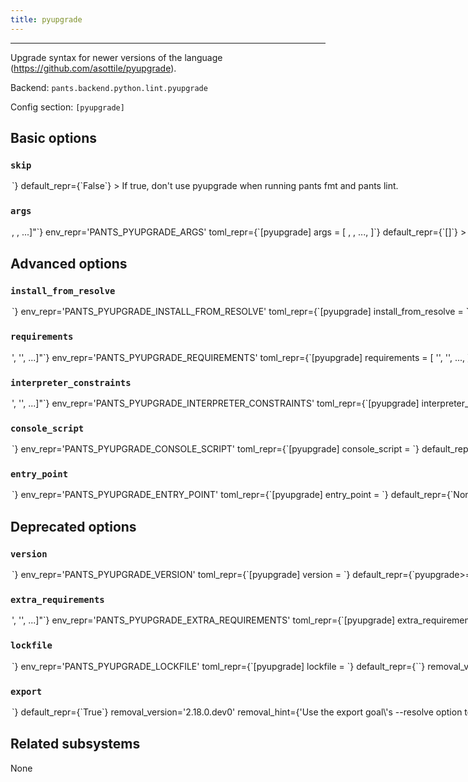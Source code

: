 ```yaml
---
title: pyupgrade
---
```



---

Upgrade syntax for newer versions of the language (https://github.com/asottile/pyupgrade).

Backend: <span className="color--primary">`pants.backend.python.lint.pyupgrade`</span>

Config section: <span className="color--primary">`[pyupgrade]`</span>

<span className={styles.options}>

## Basic options

### `skip`

<Option
  cli_repr={`--[no-]pyupgrade-skip`}
  env_repr='PANTS_PYUPGRADE_SKIP'
  toml_repr={`[pyupgrade]
skip = <bool>`}
  default_repr={`False`}
>

If true, don&#x27;t use pyupgrade when running `pants fmt` and `pants lint`.

</Option>

### `args`

<Option
  cli_repr={`--pyupgrade-args="[<shell_str>, <shell_str>, ...]"`}
  env_repr='PANTS_PYUPGRADE_ARGS'
  toml_repr={`[pyupgrade]
args = [
    <shell_str>,
    <shell_str>,
    ...,
]`}
  default_repr={`[]`}
>

Arguments to pass directly to pyupgrade, e.g. `--pyupgrade-args='--py39-plus --keep-runtime-typing'`.

</Option>

## Advanced options

### `install_from_resolve`

<Option
  cli_repr={`--pyupgrade-install-from-resolve=<str>`}
  env_repr='PANTS_PYUPGRADE_INSTALL_FROM_RESOLVE'
  toml_repr={`[pyupgrade]
install_from_resolve = <str>`}
  default_repr={`None`}
>

If specified, install the tool using the lockfile for this named resolve.

This resolve must be defined in [python].resolves, as described in https://www.pantsbuild.org/v2.17/docs/python-third-party-dependencies#user-lockfiles.

The resolve&#x27;s entire lockfile will be installed, unless specific requirements are listed via the `requirements` option, in which case only those requirements will be installed. This is useful if you don&#x27;t want to invalidate the tool&#x27;s outputs when the resolve incurs changes to unrelated requirements.

If unspecified, and the `lockfile` option is unset, the tool will be installed using the default lockfile shipped with Pants.

If unspecified, and the `lockfile` option is set, the tool will use the custom `pyupgrade` &#x22;tool lockfile&#x22; generated from the `version` and `extra_requirements` options. But note that this mechanism is deprecated.

</Option>

### `requirements`

<Option
  cli_repr={`--pyupgrade-requirements="['<str>', '<str>', ...]"`}
  env_repr='PANTS_PYUPGRADE_REQUIREMENTS'
  toml_repr={`[pyupgrade]
requirements = [
    '<str>',
    '<str>',
    ...,
]`}
  default_repr={`[]`}
>

If install_from_resolve is specified, install these requirements, at the versions provided by the specified resolve&#x27;s lockfile.

Values can be pip-style requirements (e.g., `tool` or `tool==1.2.3` or `tool>=1.2.3`), or addresses of python_requirement targets (or targets that generate or depend on python_requirement targets).

The lockfile will be validated against the requirements - if a lockfile doesn&#x27;t provide the requirement (at a suitable version, if the requirement specifies version constraints) Pants will error.

If unspecified, install the entire lockfile.

</Option>

### `interpreter_constraints`

<Option
  cli_repr={`--pyupgrade-interpreter-constraints="['<str>', '<str>', ...]"`}
  env_repr='PANTS_PYUPGRADE_INTERPRETER_CONSTRAINTS'
  toml_repr={`[pyupgrade]
interpreter_constraints = [
    '<str>',
    '<str>',
    ...,
]`}
  default_repr={`[\n  "CPython>=3.7,<4"\n]`}
>

Python interpreter constraints for this tool.

</Option>

### `console_script`

<Option
  cli_repr={`--pyupgrade-console-script=<str>`}
  env_repr='PANTS_PYUPGRADE_CONSOLE_SCRIPT'
  toml_repr={`[pyupgrade]
console_script = <str>`}
  default_repr={`pyupgrade`}
>

The console script for the tool. Using this option is generally preferable to (and mutually exclusive with) specifying an --entry-point since console script names have a higher expectation of staying stable across releases of the tool. Usually, you will not want to change this from the default.

</Option>

### `entry_point`

<Option
  cli_repr={`--pyupgrade-entry-point=<str>`}
  env_repr='PANTS_PYUPGRADE_ENTRY_POINT'
  toml_repr={`[pyupgrade]
entry_point = <str>`}
  default_repr={`None`}
>

The entry point for the tool. Generally you only want to use this option if the tool does not offer a --console-script (which this option is mutually exclusive with). Usually, you will not want to change this from the default.

</Option>

## Deprecated options

### `version`

<Option
  cli_repr={`--pyupgrade-version=<str>`}
  env_repr='PANTS_PYUPGRADE_VERSION'
  toml_repr={`[pyupgrade]
version = <str>`}
  default_repr={`pyupgrade>=2.33.0,<4`}
  removal_version='2.18.0.dev1'
  removal_hint={'Custom tool versions are now installed from named resolves, as described at https://www.pantsbuild.org/v2.17/docs/python-lockfiles.'}
>

Requirement string for the tool.

</Option>

### `extra_requirements`

<Option
  cli_repr={`--pyupgrade-extra-requirements="['<str>', '<str>', ...]"`}
  env_repr='PANTS_PYUPGRADE_EXTRA_REQUIREMENTS'
  toml_repr={`[pyupgrade]
extra_requirements = [
    '<str>',
    '<str>',
    ...,
]`}
  default_repr={`[]`}
  removal_version='2.18.0.dev1'
  removal_hint={'Custom tool versions are now installed from named resolves, as described at https://www.pantsbuild.org/v2.17/docs/python-lockfiles.'}
>

Any additional requirement strings to use with the tool. This is useful if the tool allows you to install plugins or if you need to constrain a dependency to a certain version.

</Option>

### `lockfile`

<Option
  cli_repr={`--pyupgrade-lockfile=<str>`}
  env_repr='PANTS_PYUPGRADE_LOCKFILE'
  toml_repr={`[pyupgrade]
lockfile = <str>`}
  default_repr={`<default>`}
  removal_version='2.18.0.dev0'
  removal_hint={'Custom tool versions are now installed from named resolves, as described at https://www.pantsbuild.org/v2.17/docs/python-lockfiles.<br /><br />1. If you have an existing resolve that includes the requirements for this tool,<br />    you can set `[pyupgrade].install_from_resolve = "<resolve name>".<br />    This may be the case if the tool also provides a runtime library, and you want<br />    to specify the version in just one place.<br />2. If not, you can set up a new resolve as described at the link above.<br /><br />Either way, the resolve you choose should provide the requirements currently set by the `version` and `extra-requirements` options for this tool, which you can see by running `pants help-advanced pyupgrade`.'}
>

Path to a lockfile used for installing the tool.

Set to the string `<default>` to use a lockfile provided by Pants, so long as you have not changed the `--version` and `--extra-requirements` options, and the tool&#x27;s interpreter constraints are compatible with the default. Pants will error or warn if the lockfile is not compatible (controlled by `[python].invalid_lockfile_behavior`). See https://github.com/pantsbuild/pants/blob/release_2.17.1rc3/src/python/pants/backend/python/lint/pyupgrade/pyupgrade.lock for the default lockfile contents.

To use a custom lockfile, set this option to a file path relative to the build root, then run `pants generate-lockfiles --resolve=pyupgrade`.

Alternatively, you can set this option to the path to a custom lockfile using pip&#x27;s requirements.txt-style, ideally with `--hash`. Set `[python].invalid_lockfile_behavior = 'ignore'` so that Pants does not complain about missing lockfile headers.

</Option>

### `export`

<Option
  cli_repr={`--[no-]pyupgrade-export`}
  env_repr='PANTS_PYUPGRADE_EXPORT'
  toml_repr={`[pyupgrade]
export = <bool>`}
  default_repr={`True`}
  removal_version='2.18.0.dev0'
  removal_hint={'Use the export goal\'s --resolve option to select tools to export, instead of using this option to exempt a tool from export-by-default.'}
>

If true, export a virtual environment with pyupgrade when running `pants export`.

This can be useful, for example, with IDE integrations to point your editor to the tool&#x27;s binary.

</Option>

## Related subsystems

None

</span>
